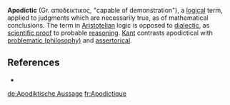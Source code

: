 '''Apodictic''' (Gr. &alpha;&pi;&omicron;&delta;&epsilon;&iota;&kappa;&tau;&iota;&kappa;&omicron;&sigmaf;, "capable of demonstration"), a [[logic]]al term, applied to judgments which are necessarily true, as of mathematical conclusions. The term in [[Aristotelian]] logic is opposed to [[dialectic]], as [[scientific proof]] to probable [[reasoning]]. [[Kant]] contrasts apodictical with [[problematic (philosophy)]] and [[assertorical]].

== References ==
* {{1911}}

{{Philo-stub}}

[[de:Apodiktische Aussage]]
[[fr:Apodictique]]